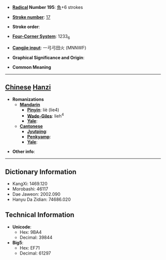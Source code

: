 * '''[[Wiktionary:Chinese radical index| Radical]] Number 195''': [[Wiktionary:Chinese radical index 魚|魚]]+6 strokes

* '''[[Wiktionary:Chinese total strokes index|Stroke number]]''': [[Wiktionary:Chinese total strokes index 17|17]]

* '''Stroke order''': 

* '''[[Wiktionary:Chinese four corner index|Four-Corner System]]''': 1233<sub>6</sub>

* '''[[Wiktionary:Chinese Cangjie index|Cangjie input]]''': 一弓弓田火 (MNNWF)

* '''Graphical Significance and Origin''': 

* '''Common Meaning'''

----

== [[Chinese]] [[Hanzi]] ==

* '''Romanizations'''
** '''[[Mandarin]]'''
*** '''[[Pinyin]]''': liè (lie4)
*** '''[[Wade-Giles]]''': lieh<sup>4</sup>
*** '''[[Yale]]''': 
** '''[[Cantonese]]'''
*** '''[[Jyutping]]''':
*** '''[[Penkyamp]]''': 
*** '''[[Yale]]''': 

* '''Other info''': 

----

== Dictionary Information ==

* KangXi: 1469.120
* Morobashi: 46117
* Dae Jaweon: 2002.090
* Hanyu Da Zidian: 74686.020

== Technical Information ==

* '''Unicode''':
** Hex: 9BA4
** Decimal: 39844
* '''Big5''':
** Hex: EF71
** Decimal: 61297